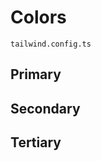 

<Meta title="Styles/Colors" />

# Colors

`tailwind.config.ts`

## Primary

<ColorPalette>
    <ColorItem
        title="Primary"
        colors={{
            '-primary': colors.primary,
            '-primary-alt': colors['primary-alt'],
        }}
    />
</ColorPalette>

## Secondary

<ColorPalette>
    <ColorItem title="Secondary" colors={{ '-secondary': colors.secondary }} />
</ColorPalette>

## Tertiary

<ColorPalette>
    <ColorItem title="Tertiary" colors={{ '-tertiary': colors.tertiary }} />
</ColorPalette>
